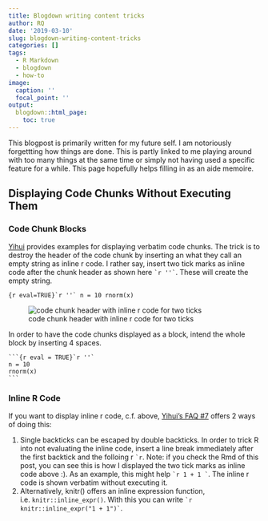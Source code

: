 ```yaml
---
title: Blogdown writing content tricks
author: RQ
date: '2019-03-10'
slug: blogdown-writing-content-tricks
categories: []
tags:
  - R Markdown
  - blogdown
  - how-to
image:
  caption: ''
  focal_point: ''
output:
  blogdown::html_page:
    toc: true
---
```


This blogpost is primarily written for my future self. I am notoriously forgettting how things are done.
This is partly linked to me playing around with too many things at the same time or simply not having used a specific feature for a while.
This page hopefully helps filling in as an aide memoire.

## Displaying Code Chunks Without Executing Them 

### Code Chunk Blocks

[Yihui](https://github.com/yihui/knitr-examples/blob/master/065-rmd-chunk.Rmd) provides examples for displaying verbatim code chunks.
The trick is to destroy the header of the code chunk by inserting an what they call an empty string as inline r code.
I rather say, insert two tick marks as inline code after the chunk header as shown here `` `r
''` ``. These will create the empty string.

```{r eval=TRUE}`r ''`
n = 10
rnorm(x)
```

![code chunk header with inline r code for two ticks](/post/2019-03-10-blogdown-writing-content-tricks_files/how-to-display-code-chunk.png)

In order to have the code chunks displayed as a block, intend the whole block by inserting 4 spaces.

    ```{r eval = TRUE}`r ''`
    n = 10
    rnorm(x)
    ```

### Inline R Code

If you want to display inline r code, c.f. above, [Yihui's FAQ #7](https://yihui.name/knitr/faq/) offers 2 ways of doing this:

1. Single backticks can be escaped by double backticks. In order to trick R into not evaluating the inline code, insert a line break immediately after the first backtick and the folloing r `` `r ``. Note: if you check the Rmd of this post, you can see this is how I displayed the two tick marks as inline code above :). As an example, this might help `` `r
1 + 1 ` ``. The inline r code is shown verbatim without executing it.
1. Alternatively, knitr() offers an inline expression function, i.e. `knitr::inline_expr()`. With this you can write `` `r knitr::inline_expr("1 + 1")` ``. 


